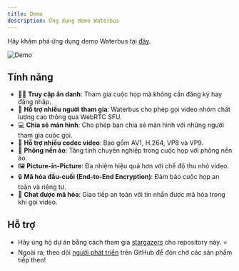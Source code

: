 ```yaml
---
title: Demo
description: Ứng dụng demo Waterbus
---
```


Hãy khám phá ứng dụng demo Waterbus tại [đây](https://github.com/waterbustech/waterbus).

![Demo](/images/waterbus-demo.gif)

## Tính năng

- 🕵🏻 **Truy cập ẩn danh**: Tham gia cuộc họp mà không cần đăng ký hay đăng nhập.
- 👥 **Hỗ trợ nhiều người tham gia**: Waterbus cho phép gọi video nhóm chất lượng cao thông qua WebRTC SFU.
- 💻 **Chia sẻ màn hình**: Cho phép bạn chia sẻ màn hình với những người tham gia cuộc gọi.
- 🎥 **Hỗ trợ nhiều codec video**: Bao gồm AV1, H.264, VP8 và VP9.
- 🌌 **Phông nền ảo**: Tăng tính chuyên nghiệp trong cuộc họp với phông nền ảo.
- 🖼️ **Picture-in-Picture**: Đa nhiệm hiệu quả hơn với chế độ thu nhỏ video.
- 🔒 **Mã hóa đầu-cuối (End-to-End Encryption)**: Đảm bảo cuộc họp an toàn và riêng tư.
- 💬 **Chat được mã hóa**: Giao tiếp an toàn với tin nhắn được mã hóa trong khi gọi video.

## Hỗ trợ

- Hãy ủng hộ dự án bằng cách tham gia [stargazers](https://github.com/waterbustech/waterbus/stargazers) cho repository này. ⭐  
- Ngoài ra, theo dõi [người phát triển](https://github.com/lambiengcode) trên GitHub để đón chờ các sản phẩm tiếp theo!
